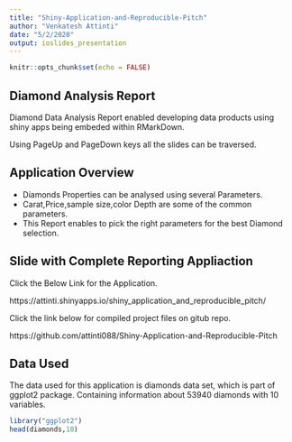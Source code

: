 ---
title: "Shiny-Application-and-Reproducible-Pitch"
author: "Venkatesh Attinti"
date: "5/2/2020"
output: ioslides_presentation
---

```{r setup, include=FALSE}
knitr::opts_chunk$set(echo = FALSE)
```

## Diamond Analysis Report

Diamond Data Analysis Report enabled developing data products using shiny apps being embeded within RMarkDown.

Using PageUp and PageDown keys all the slides can be traversed.

## Application Overview

- Diamonds Properties can be analysed using several Parameters.
- Carat,Price,sample size,color Depth are some of the common parameters.
- This Report enables to pick the right parameters for the best Diamond selection.

## Slide with Complete Reporting Appliaction

Click the Below Link for the Application.

https://attinti.shinyapps.io/shiny_application_and_reproducible_pitch/

Click the link below for compiled project files on gitub repo.

https://github.com/attinti088/Shiny-Application-and-Reproducible-Pitch

## Data Used
The data used for this application is diamonds data set, which is part of ggplot2 package. Containing information about 53940 diamonds with 10 variables.

```{r, echo=TRUE}
library("ggplot2")
head(diamonds,10)
```
